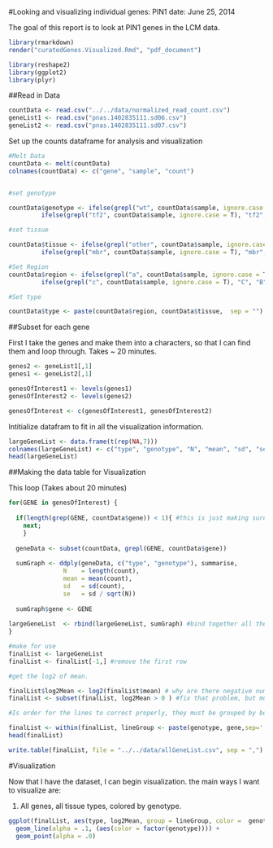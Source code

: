 #Looking and visualizing individual genes: PIN1
date: June 25, 2014

The goal of this report is to look at PIN1 genes in the LCM data.

```r
library(rmarkdown)
render("curatedGenes.Visualized.Rmd", "pdf_document")
```

```r
library(reshape2)
library(ggplot2)
library(plyr)
```

##Read in Data
```r
countData <- read.csv("../../data/normalized_read_count.csv")
geneList1 <- read.csv("pnas.1402835111.sd06.csv")
geneList2 <- read.csv("pnas.1402835111.sd07.csv")
```

Set up the counts dataframe for analysis and visualization
```r

#Melt Data
countData <- melt(countData)
colnames(countData) <- c("gene", "sample", "count")


#set genotype

countData$genotype <- ifelse(grepl("wt", countData$sample, ignore.case = T), "wt", 
         ifelse(grepl("tf2", countData$sample, ignore.case = T), "tf2", "unknown"))

#set tissue

countData$tissue <- ifelse(grepl("other", countData$sample, ignore.case = T), "other", 
         ifelse(grepl("mbr", countData$sample, ignore.case = T), "mbr", "unknown"))

#Set Region
countData$region <- ifelse(grepl("a", countData$sample, ignore.case = T), "A", 
         ifelse(grepl("c", countData$sample, ignore.case = T), "C", "B"))

#Set type

countData$type <- paste(countData$region, countData$tissue,  sep = "")

```


##Subset for each gene

First I take the genes and make them into a characters, so that I can find them and loop through. Takes ~ 20 minutes.

```r
genes2 <- geneList1[,1]
genes1 <- geneList2[,1]

genesOfInterest1 <- levels(genes1)
genesOfInterest2 <- levels(genes2)

genesOfInterest <- c(genesOfInterest1, genesOfInterest2)
```

Intitialize datafram to fit in all the visualization information. 

```r
largeGeneList <- data.frame(t(rep(NA,7)))
colnames(largeGeneList) <- c("type", "genotype", "N", "mean", "sd", "se", "gene")
head(largeGeneList)
```
##Making the data table for Visualization 

This loop 
(Takes about 20 minutes) 

```r
for(GENE in genesOfInterest) {
 
  if(length(grep(GENE, countData$gene)) < 1){ #this is just making sure that the curated
    next; 
    }
      
  geneData <- subset(countData, grepl(GENE, countData$gene))
   
  sumGraph <- ddply(geneData, c("type", "genotype"), summarise,
               N    = length(count),
               mean = mean(count),
               sd   = sd(count),
               se   = sd / sqrt(N))
  
  sumGraph$gene <- GENE
  
largeGeneList  <- rbind(largeGeneList, sumGraph) #bind together all the new rows per loop. 
}

#make for use
finalList <- largeGeneList
finalList <- finalList[-1,] #remove the first row

#get the log2 of mean. 

finalList$log2Mean <- log2(finalList$mean) # why are there negative numbers now?
finalList <- subset(finalList, log2Mean > 0 ) #fix that problem, but must go back to figure out why

#Is order for the lines to correct properly, they must be grouped by both genotype and gene.  So I am going to combine columns gene and genotype for the proper grouping. 

finalList <- within(finalList, lineGroup <- paste(genotype, gene,sep='.'))
head(finalList)

write.table(finalList, file = "../../data/allGeneList.csv", sep = ",")
```

#Visualization

Now that I have the dataset, I can begin visualization. the main ways I want to visualize are:

1. All genes, all tissue types, colored by genotype. 

```r

ggplot(finalList, aes(type, log2Mean, group = lineGroup, color =  genotype )) + 
  geom_line(alpha = .1, (aes(color = factor(genotype)))) + 
  geom_point(alpha = .0)
```

